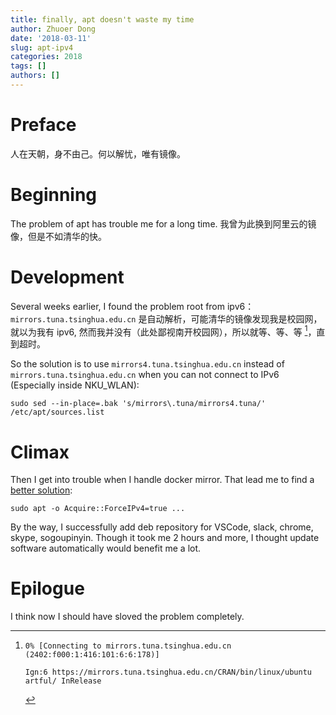 ```yaml
---
title: finally, apt doesn't waste my time
author: Zhuoer Dong
date: '2018-03-11'
slug: apt-ipv4
categories: 2018
tags: []
authors: []
---
```


# Preface

人在天朝，身不由己。何以解忧，唯有镜像。 


# Beginning

The problem of apt has trouble me for a long time. 我曾为此换到阿里云的镜像，但是不如清华的快。


# Development
 
Several weeks earlier, I found the problem root from ipv6：`mirrors.tuna.tsinghua.edu.cn` 是自动解析，可能清华的镜像发现我是校园网，就以为我有 ipv6, 然而我并没有（此处鄙视南开校园网），所以就等、等、等 [^ipv6-fail]，直到超时。

So the solution is to use `mirrors4.tuna.tsinghua.edu.cn` instead of `mirrors.tuna.tsinghua.edu.cn` when you can not connect to IPv6 (Especially inside NKU_WLAN):

`sudo sed --in-place=.bak 's/mirrors\.tuna/mirrors4.tuna/' /etc/apt/sources.list`


# Climax

Then I get into trouble when I handle docker mirror. That lead me to find a [better solution](https://www.vultr.com/docs/force-apt-get-to-ipv4-or-ipv6-on-ubuntu-or-debian):

`sudo apt -o Acquire::ForceIPv4=true ...`

By the way, I successfully add deb repository for VSCode, slack, chrome, skype, sogoupinyin. Though it took me 2 hours and more, I thought update software automatically would benefit me a lot.


# Epilogue

I think now I should have sloved the problem completely.








[^ipv6-fail]: 

    ```
    0% [Connecting to mirrors.tuna.tsinghua.edu.cn (2402:f000:1:416:101:6:6:178)] 
    ```
    ```
    Ign:6 https://mirrors.tuna.tsinghua.edu.cn/CRAN/bin/linux/ubuntu artful/ InRelease
    ```



